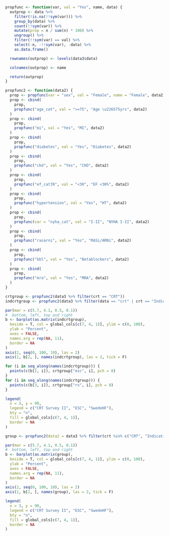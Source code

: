 ```r

propfunc <- function(var, val = "Yes", name, data) {
  outprop <- data %>%
    filter(!is.na(!!sym(var))) %>%
    group_by(data) %>%
    count(!!sym(var)) %>%
    mutate(prop = n / sum(n) * 100) %>%
    ungroup() %>%
    filter(!!sym(var) == val) %>%
    select(-n, -!!sym(var), -data) %>%
    as.data.frame()

  rownames(outprop) <- levels(data3$data)

  colnames(outprop) <- name

  return(outprop)
}

propfunc2 <- function(data2) {
  prop <- propfunc(var = "sex", val = "Female", name = "Female", data2)
  prop <- cbind(
    prop,
    propfunc("age_cat", val = ">=75", "Age \u226575yrs", data2)
  )
  prop <- cbind(
    prop,
    propfunc("mi", val = "Yes", "MI", data2)
  )
  prop <- cbind(
    prop,
    propfunc("diabetes", val = "Yes", "Diabetes", data2)
  )
  prop <- cbind(
    prop,
    propfunc("ckd", val = "Yes", "CKD", data2)
  )
  prop <- cbind(
    prop,
    propfunc("ef_cat39", val = "<30", "EF <30%", data2)
  )
  prop <- cbind(
    prop,
    propfunc("hypertension", val = "Yes", "HT", data2)
  )
  prop <- cbind(
    prop,
    propfunc(var = "nyha_cat", val = "I-II", "NYHA I-II", data2)
  )
  prop <- cbind(
    prop,
    propfunc("rasarni", val = "Yes", "RASi/ARNi", data2)
  )
  prop <- cbind(
    prop,
    propfunc("bbl", val = "Yes", "Betablockers", data2)
  )
  prop <- cbind(
    prop,
    propfunc("mra", val = "Yes", "MRA", data2)
  )
}
```

```r

crtgroup <- propfunc2(data3 %>% filter(crt == "CRT"))
indcrtgroup <- propfunc2(data3 %>% filter(data == "crt" | crt == "Indication"))

par(mar = c(5.7, 4.1, 0.5, 0.1))
#  bottom, left, top and right
b <- barplot(as.matrix(indcrtgroup),
  beside = T, col = global_cols[c(7, 4, 1)], ylim = c(0, 100),
  ylab = "Percent",
  axes = FALSE,
  names.arg = rep(NA, 11),
  border = NA
)
axis(2, seq(0, 100, 10), las = 2)
axis(1, b[2, ], names(indcrtgroup), las = 2, tick = F)

for (i in seq_along(names(indcrtgroup))) {
  points(c(b[2, i]), crtgroup["esc", i], pch = 8)
}
for (i in seq_along(names(indcrtgroup))) {
  points(c(b[3, i]), crtgroup["rs", i], pch = 8)
}

legend(
  x = 3, y = 90,
  legend = c("CRT Survey II", "ESC", "SwedeHF"),
  bty = "n",
  fill = global_cols[c(7, 4, 1)],
  border = NA
)
```

```r

group <- propfunc2(data2 = data3 %>% filter(crt %in% c("CRT", "Indication")))

par(mar = c(5.7, 4.1, 0.5, 0.1))
#  bottom, left, top and right
b <- barplot(as.matrix(group),
  beside = T, col = global_cols[c(7, 4, 1)], ylim = c(0, 100),
  ylab = "Percent",
  axes = FALSE,
  names.arg = rep(NA, 11),
  border = NA
)
axis(2, seq(0, 100, 10), las = 2)
axis(1, b[2, ], names(group), las = 2, tick = F)

legend(
  x = 3, y = 90,
  legend = c("CRT Survey II", "ESC", "SwedeHF"),
  bty = "n",
  fill = global_cols[c(7, 4, 1)],
  border = NA
)
```
